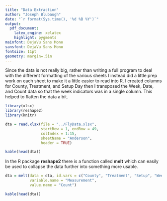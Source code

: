 ```yaml
---
title: "Data Extraction"
author: "Joseph Blubaugh"
date: "`r format(Sys.time(), '%d %B %Y')`"
output:
  pdf_document:
    latex_engine: xelatex
    highlight: pygments
mainfont: DejaVu Sans Mono
sansfont: DejaVu Sans Mono
fontsize: 11pt
geometry: margin=.5in
---
```


Since the data is not really big, rather than writing a full program to deal with the different formatting of the various sheets I instead did a little prep work on each sheet to make it a little easier to read into R. I created columns for County, Treatment, and Setup Day then I transposed the Week, Date, and Count data so that the week indicators was in a single column. This helped to flatten the data a bit.

```r
library(xlsx)
library(reshape2)
library(knitr)

dta = read.xlsx(file = "../FlyData.xlsx", 
                startRow = 1, endRow = 49, 
                colIndex = 1:15, 
                sheetName = "Anderson", 
                header = TRUE)

kable(head(dta))

```

In the R package **reshape2** there is a function called **melt** which can easily be used to collapse the data further into something more usable.

```r

dta = melt(data = dta, id.vars = c("County", "Treatment", "Setup", "Week", "Date"), 
           variable.name = "Measurement", 
           value.name = "Count")

kable(head(dta))
```

